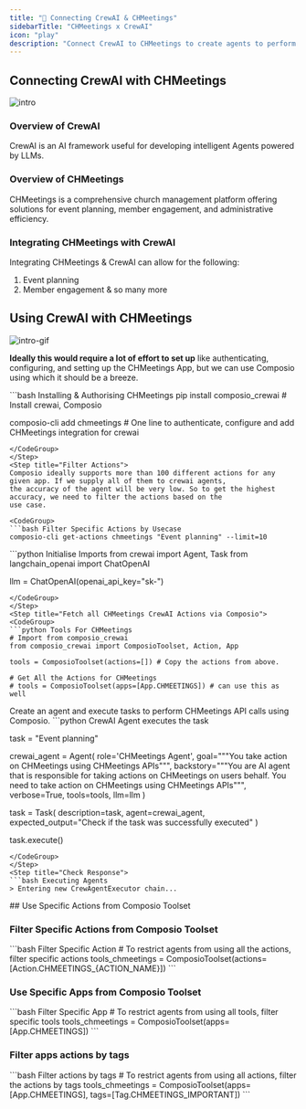 ```yaml
---
title: "🚀 Connecting CrewAI & CHMeetings"
sidebarTitle: "CHMeetings x CrewAI"
icon: "play"
description: "Connect CrewAI to CHMeetings to create agents to perform tasks using natural language"
---
```


## Connecting CrewAI with CHMeetings
![intro](/media/intro.jpg)

### Overview of CrewAI

CrewAI is an AI framework useful for developing intelligent Agents powered by LLMs.

### Overview of CHMeetings

CHMeetings is a comprehensive church management platform offering solutions for event planning, member engagement, and administrative efficiency.

### Integrating CHMeetings with CrewAI

Integrating CHMeetings & CrewAI can allow for the following:

1. Event planning
2. Member engagement
& so many more

## Using CrewAI with CHMeetings
![intro-gif](/media/intro.gif)
<Steps>
<Step title="Setting Up the Environment">

**Ideally this would require a lot of effort to set up** like authenticating, configuring, and setting up the CHMeetings App, but we can use Composio using which it should be a breeze.

<CodeGroup>
```bash Installing & Authorising CHMeetings
pip install composio_crewai # Install crewai, Composio 

composio-cli add chmeetings # One line to authenticate, configure and add CHMeetings integration for crewai
```
</CodeGroup>
</Step>
<Step title="Filter Actions">
Composio ideally supports more than 100 different actions for any given app. If we supply all of them to crewai agents, 
the accuracy of the agent will be very low. So to get the highest accuracy, we need to filter the actions based on the 
use case.

<CodeGroup>
```bash Filter Specific Actions by Usecase
composio-cli get-actions chmeetings "Event planning" --limit=10
```
</CodeGroup>

</Step>
<Step title="Import Base Packages">

<CodeGroup>
```python Initialise Imports
from crewai import Agent, Task
from langchain_openai import ChatOpenAI

llm = ChatOpenAI(openai_api_key="sk-<OPENAI KEY>")
```
</CodeGroup>
</Step>
<Step title="Fetch all CHMeetings CrewAI Actions via Composio">
<CodeGroup>
```python Tools For CHMeetings
# Import from composio_crewai
from composio_crewai import ComposioToolset, Action, App

tools = ComposioToolset(actions=[]) # Copy the actions from above. 

# Get All the Actions for CHMeetings
# tools = ComposioToolset(apps=[App.CHMEETINGS]) # can use this as well
```
</CodeGroup>
</Step>
<Step title="Execute the Agent">
Create an agent and execute tasks to perform CHMeetings API calls using Composio. 
<CodeGroup>
```python CrewAI Agent executes the task

task = "Event planning"

crewai_agent = Agent(
    role='CHMeetings Agent',
    goal="""You take action on CHMeetings using CHMeetings APIs""",
    backstory="""You are AI agent that is responsible for taking actions on CHMeetings on users behalf. You need to take action on CHMeetings using CHMeetings APIs""",
    verbose=True,
    tools=tools,
    llm=llm
)

task = Task(
    description=task,
    agent=crewai_agent,
    expected_output="Check if the task was successfully executed"
)

task.execute()
```
</CodeGroup>
</Step>
<Step title="Check Response">
```bash Executing Agents
> Entering new CrewAgentExecutor chain...
```
</Step>
</Steps>
## Use Specific Actions from Composio Toolset

### Filter Specific Actions from Composio Toolset

<CodeGroup>
```bash Filter Specific Action
# To restrict agents from using all the actions, filter specific actions
tools_chmeetings = ComposioToolset(actions=[Action.CHMEETINGS_{ACTION_NAME}])
```
</CodeGroup>

### Use Specific Apps from Composio Toolset
<CodeGroup>
```bash Filter Specific App
# To restrict agents from using all tools, filter specific tools
tools_chmeetings = ComposioToolset(apps=[App.CHMEETINGS])
```
</CodeGroup>

### Filter apps actions by tags 
<CodeGroup>
```bash Filter actions by tags
# To restrict agents from using all actions, filter the actions by tags
tools_chmeetings = ComposioToolset(apps=[App.CHMEETINGS], tags=[Tag.CHMEETINGS_IMPORTANT])
```
</CodeGroup>